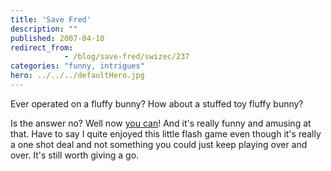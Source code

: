 ```yaml
---
title: 'Save Fred'
description: ""
published: 2007-04-10
redirect_from: 
            - /blog/save-fred/swizec/237
categories: "funny, intrigues"
hero: ../../../defaultHero.jpg
---
```

Ever operated on a fluffy bunny? How about a stuffed toy fluffy bunny?

Is the answer no? Well now [you can](http://www.10mg.nl/)! And it&#x27;s really funny and amusing at that. Have to say I quite enjoyed this little flash game even though it&#x27;s really a one shot deal and not something you could just keep playing over and over. It&#x27;s still worth giving a go.
